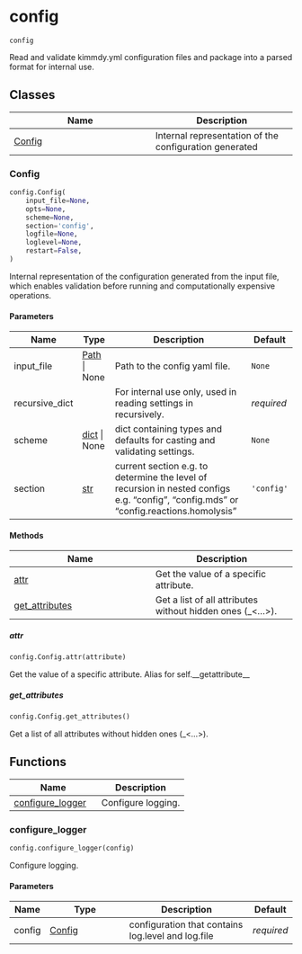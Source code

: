 # config { #kimmdy.config }

`config`

Read and validate kimmdy.yml configuration files
and package into a parsed format for internal use.

## Classes

| Name | Description |
| --- | --- |
| [Config](#kimmdy.config.Config) | Internal representation of the configuration generated |

### Config { #kimmdy.config.Config }

```python
config.Config(
    input_file=None,
    opts=None,
    scheme=None,
    section='config',
    logfile=None,
    loglevel=None,
    restart=False,
)
```

Internal representation of the configuration generated
from the input file, which enables validation before running
and computationally expensive operations.

#### Parameters {.doc-section .doc-section-parameters}

| Name           | Type                           | Description                                                                                                                            | Default    |
|----------------|--------------------------------|----------------------------------------------------------------------------------------------------------------------------------------|------------|
| input_file     | [Path](`pathlib.Path`) \| None | Path to the config yaml file.                                                                                                          | `None`     |
| recursive_dict |                                | For internal use only, used in reading settings in recursively.                                                                        | _required_ |
| scheme         | [dict](`dict`) \| None         | dict containing types and defaults for casting and validating settings.                                                                | `None`     |
| section        | [str](`str`)                   | current section e.g. to determine the level of recursion in nested configs e.g. "config", "config.mds" or "config.reactions.homolysis" | `'config'` |

#### Methods

| Name | Description |
| --- | --- |
| [attr](#kimmdy.config.Config.attr) | Get the value of a specific attribute. |
| [get_attributes](#kimmdy.config.Config.get_attributes) | Get a list of all attributes without hidden ones (_<...>). |

##### attr { #kimmdy.config.Config.attr }

```python
config.Config.attr(attribute)
```

Get the value of a specific attribute.
Alias for self.__getattribute__

##### get_attributes { #kimmdy.config.Config.get_attributes }

```python
config.Config.get_attributes()
```

Get a list of all attributes without hidden ones (_<...>).

## Functions

| Name | Description |
| --- | --- |
| [configure_logger](#kimmdy.config.configure_logger) | Configure logging. |

### configure_logger { #kimmdy.config.configure_logger }

```python
config.configure_logger(config)
```

Configure logging.

#### Parameters {.doc-section .doc-section-parameters}

| Name   | Type                             | Description                                        | Default    |
|--------|----------------------------------|----------------------------------------------------|------------|
| config | [Config](`kimmdy.config.Config`) | configuration that contains log.level and log.file | _required_ |